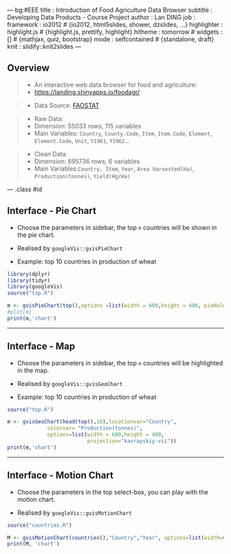 --- bg:#EEE
title       : Introduction of Food Agriculture Data Browser
subtitle    : Developing Data Products - Course Project
author      : Lan DING
job         : 
framework   :  io2012        # {io2012, html5slides, shower, dzslides, ...}
highlighter : highlight.js  # {highlight.js, prettify, highlight}
hitheme     : tomorrow      # 
widgets     : []            # {mathjax, quiz, bootstrap}
mode        : selfcontained # {standalone, draft}
knit        : slidify::knit2slides
---

## Overview
>- An interactive web data browser for food and agriculture:
 - <https://landing.shinyapps.io/foodagr/>

>- Data Source: [FAOSTAT](http://faostat3.fao.org/download/Q/QC/E)

>- Raw Data:
 - Dimension: 55033 rows, 115 variables
 - Main Variables: `Country`, `County.Code`, `Item`, `Item.Code`, `Element`, `Element.Code`, `Unit`, `Y1961`, `Y1962`...

> - Clean Data:
 - Dimension: 695736 rows, 6 variables
 - Main Variables:`Country, Item`, `Year`, `Area harvested(Ha)`, `Production(tonnes)`, `Yield(Hg/Ha)`

--- .class #id 

## Interface - Pie Chart

- Choose the parameters in sidebar, the top `n` countries will be shown in the pie chart.

- Realised by `googleVis::gvisPieChart`

- Example: top 10 countries in production of wheat


```r

library(dplyr)
library(tidyr)
library(googleVis)
source("top.R")

m <- gvisPieChart(top(),options =list(width = 600,height = 400, pieHole=0.5))
#plot(m)
print(m,'chart')

```

---


## Interface - Map 

- Choose the parameters in sidebar, the top `n` countries will be highlighted in the map.

- Realised by `googleVis::gvisGeoChart`

- Example: top 10 countries in production of wheat
```r
source("top.R")

m <- gvisGeoChart(head(top(),10),locationvar="Country",
             colorvar= "Production(tonnes)",
             options=list(width = 600,height = 400,
                          projection="kavrayskiy-vii"))
print(m,'chart')

```

---


## Interface - Motion Chart


- Choose the parameters in the top select-box, you can play with the motion chart.

- Realised by `googleVis::gvisMotionChart`

```r
source("countries.R")

M <- gvisMotionChart(countries(),"Country","Year", options=list(width=600, height=400))
print(M, 'chart')
```


